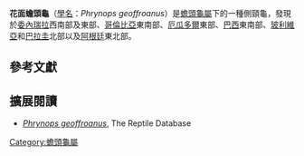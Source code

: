 {{Speciesbox
| name = 花面蟾頭龜
| image = Phrynops geoffroanus - Zoo Frankfurt.jpg
| status = LC | status_system = IUCN2.3
| genus = Phrynops
| species = geoffroanus
| authority = (Schweigger 1812)<ref name=schw>Schweigger, A.F. 1812. Prodromus monographiae Cheloniorum. Königsb. Arch. Naturwiss. Math. 1:271–368, 406–458.</ref>
| synonyms = {{Collapse top|bg=#D3D3A4|title=}}
* ''Emys geoffroana'' <small>Schweigger, 1812</small>
* ''Emys depressa'' <small>Merrem, 1820</small>
* ''Emys viridis'' <small>Spix, 1824</small>
* ''Chelodina geoffroana'' <small>Fitzinger, 1826</small>
* ''Phrynops geoffroanus'' <small>Wagler, 1830</small>
* ''Chelys (Hydraspis) depressa'' <small>Gray, 1831</small>
* ''Chelys (Hydraspis) viridis'' <small>Gray, 1831</small>
* ''Emys geoffroyana'' <small>Gray, 1831</small> ''([[ex_errore|ex errore]])''
* ''Hydraspis depressa'' <small>Gray, 1831</small>
* ''Hydraspis viridis'' <small>Gray, 1831</small>
* ''Platemys geoffroana'' <small>Wagler, 1833</small>
* ''Platemys geoffreana'' <small>Duméril & Bibron, 1835</small> ''(ex errore)''
* ''Platemys neuwiedii'' <small>Duméril & Bibron, 1835</small>
* ''Platemys waglerii'' <small>Duméril & Bibron, 1835</small>
* ''Hydraspis (Phrynops) geoffroana'' <small>Fitzinger, 1835</small>
* ''Phrynops geoffroana'' <small>Fitzinger, 1835</small>
* ''Emys geoffroiana'' <small>Temminck & Schlegel, 1835</small> ''(ex errore)''
* ''Hydraspis wagleri'' <small>Gray, 1844</small> ''(ex errore)''
* ''Phrynops geoffroyana'' <small>Gray, 1844</small>
* ''Hydraspis geoffroyana'' <small>Gray, 1856</small>
* ''Platemys depressa'' <small>Strauch, 1862</small>
* ''Platemys geoffreyana'' <small>Hensel, 1868</small> ''(ex errore)''
* ''Platemys geoffroyana'' <small>Hensel, 1868</small>
* ''Platemys wagleri'' <small>Boulenger, 1889</small>
* ''Rhinemys geoffroana'' <small>Baur, 1890</small>
* ''Hydraspis boulengeri'' <small>Bohls, 1895</small>
* ''Phrynops wagleri'' <small>Stejneger, 1909</small>
* ''Hydraspis lutzi'' <small>Ihering, 1926</small>
* ''Phrynops geoffroana geoffroana'' <small>Müller, 1939</small>
* ''Phrynops geoffrayana'' <small>Williams, 1950</small>
* ''Phrynops geoffroanus geoffroanus'' <small>Wermuth & Mertens, 1961</small>
* ''Phrynops boulengeri'' <small>Pritchard, 1979</small>
* ''Phrynops lutzi'' <small>Pritchard, 1979</small>
* ''Phrynops (Phrynops) geoffroannus'' <small>Seddon, Georges, Baverstock & McCord, 1997</small> ''(ex errore)''
* ''Phrynops geoffranus'' <small>Ippi & Flores, 2001</small> ''(ex errore)''
{{Collapse bottom}}
| synonyms_ref=<ref name="Fritz 2007">{{Cite journal | journal = Vertebrate Zoology | title = Checklist of Chelonians of the World | year = 2007 | author = Fritz Uwe | coauthors = Peter Havaš | volume = 57 | issue = 2 | pages = 340–341 | id = ISSN 18640-5755 | url = http://www.cnah.org/pdf_files/851.pdf | archiveurl = https://www.webcitation.org/5v20ztMND?url=http://www.cnah.org/pdf_files/851.pdf | archivedate = 2010-12-17 | accessdate = 29 May 2012 | deadurl = yes }}</ref>
}}

'''花面蟾頭龜'''（[[學名|學名]]：''Phrynops geoffroanus''）是[[蟾頭龜屬|蟾頭龜屬]]下的一種側頸龜，發現於[[委內瑞拉|委內瑞拉]]西南部及東部、[[哥倫比亞|哥倫比亞]]東南部、[[厄瓜多爾|厄瓜多爾]]東部、[[巴西|巴西]]東南部、[[玻利維亞|玻利維亞]]和[[巴拉圭|巴拉圭]]北部以及[[阿根廷|阿根廷]]東北部。

== 參考文獻 ==
{{reflist}}

== 擴展閱讀 ==
{{Commons category|Phrynops geoffroanus|花面蟾頭龜}}
{{wikispecies}}

* [http://reptile-database.reptarium.cz/species?genus=Phrynops&species=geoffroanus ''Phrynops geoffroanus''], The Reptile Database
{{Taxonbar|from=Q2507664}}

[[Category:蟾頭龜屬|Category:蟾頭龜屬]]